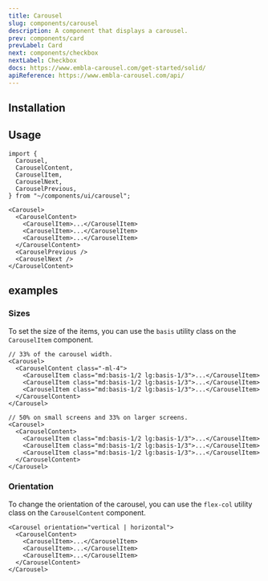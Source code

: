```yaml
---
title: Carousel
slug: components/carousel
description: A component that displays a carousel.
prev: components/card
prevLabel: Card
next: components/checkbox
nextLabel: Checkbox
docs: https://www.embla-carousel.com/get-started/solid/
apiReference: https://www.embla-carousel.com/api/
---
```



<PreviewTabs demoCode={CarouselDemoCode}>
  <CarouselDemo client:only="solid-js" />
</PreviewTabs>

## Installation

<InstallationTabs name="carousel" code={CarouselCode} />

## Usage

```tsx
import {
  Carousel,
  CarouselContent,
  CarouselItem,
  CarouselNext,
  CarouselPrevious,
} from "~/components/ui/carousel";
```

```tsx
<Carousel>
  <CarouselContent>
    <CarouselItem>...</CarouselItem>
    <CarouselItem>...</CarouselItem>
    <CarouselItem>...</CarouselItem>
  </CarouselContent>
  <CarouselPrevious />
  <CarouselNext />
</CarouselContent>
```

## examples

### Sizes

To set the size of the items, you can use the `basis` utility class on the `CarouselItem` component.

<PreviewTabs demoCode={CarouselSizesCode}>
  <CarouselSizesDemo client:only="solid-js" />
</PreviewTabs>

```tsx
// 33% of the carousel width.
<Carousel>
  <CarouselContent class="-ml-4">
    <CarouselItem class="md:basis-1/2 lg:basis-1/3">...</CarouselItem>
    <CarouselItem class="md:basis-1/2 lg:basis-1/3">...</CarouselItem>
    <CarouselItem class="md:basis-1/2 lg:basis-1/3">...</CarouselItem>
  </CarouselContent>
</Carousel>
```

```tsx
// 50% on small screens and 33% on larger screens.
<Carousel>
  <CarouselContent>
    <CarouselItem class="md:basis-1/2 lg:basis-1/3">...</CarouselItem>
    <CarouselItem class="md:basis-1/2 lg:basis-1/3">...</CarouselItem>
    <CarouselItem class="md:basis-1/2 lg:basis-1/3">...</CarouselItem>
  </CarouselContent>
</Carousel>
```

### Orientation

To change the orientation of the carousel, you can use the `flex-col` utility class on the `CarouselContent` component.

<PreviewTabs demoCode={CarouselOrientationCode}>
  <CarouselOrientationDemo client:only="solid-js" />
</PreviewTabs>

```tsx
<Carousel orientation="vertical | horizontal">
  <CarouselContent>
    <CarouselItem>...</CarouselItem>
    <CarouselItem>...</CarouselItem>
    <CarouselItem>...</CarouselItem>
  </CarouselContent>
</Carousel>
```
